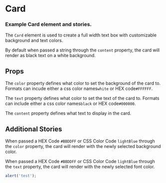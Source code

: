 

<Meta title="Card" component={Card} />

# Card
### Example Card element and stories.

The `Card` element is used to create a full width text box with customizable background and text colors.

<Preview>
  <Story name="Basic Test" height="50px">
    <Card content="This is a test" />
  </Story>
</Preview>

By default when passed a string through the `content` property, the card will render as black text on a white background.

## Props

<Props of={Card} />

The `color` property defines what color to set the background of the card to. Formats can incude either a css color names`white` or HEX code`#FFFFFF`.

The `text` property defines what color to set the text of the card to. Formats can include either a css color names`black` or HEX code`#000000`.

The `content` property defines what text to display in the card.

## Additional Stories

<Preview>
  <Story name="Color Background" height="50px">
    <Card content="This background is light blue" color="#BBDDFF" />
  </Story>
</Preview>

When passed a HEX Code `#BBDDFF` or CSS Color Code `lightBlue` through the `color` property, the card will render with the newly selected background color.

<Preview>
  <Story name="Color Text" height="50px">
    <Card content="This text is light blue" text="#BBDDFF" />
  </Story>
</Preview>

When passed a HEX Code `#BBDDFF` or CSS Color Code `lightBlue` through the `text` property, the card will render with the newly selected font color.

```js live=true
alert('test');
```